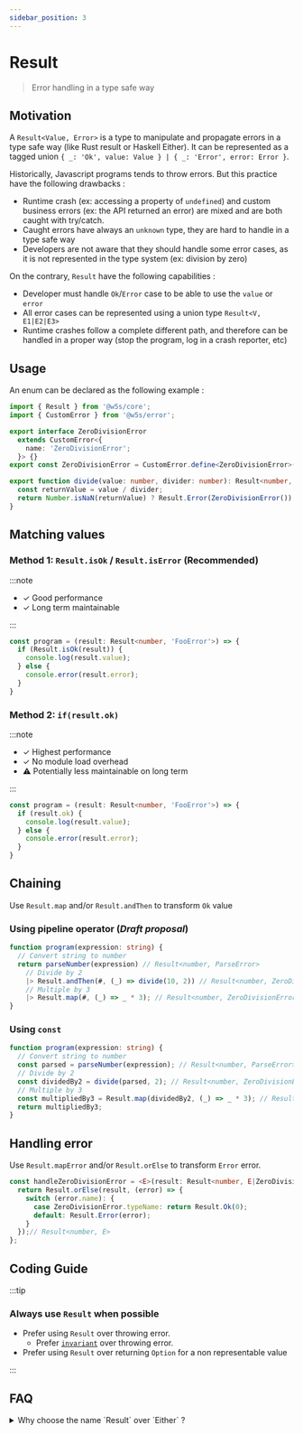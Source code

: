 ```yaml
---
sidebar_position: 3
---
```


# Result

> Error handling in a type safe way

<PackageBadgeGroup apiHref="/api/core/namespace/result" />

## Motivation

A `Result<Value, Error>` is a type to manipulate and propagate errors in a type safe way (like Rust result or Haskell Either).
It can be represented as a tagged union `{ _: 'Ok', value: Value } | { _: 'Error', error: Error }`.

Historically, Javascript programs tends to throw errors. But this practice have the following drawbacks :

- Runtime crash (ex: accessing a property of `undefined`) and custom business errors (ex: the API returned an error) are mixed and are both caught with try/catch.
- Caught errors have always an `unknown` type, they are hard to handle in a type safe way
- Developers are not aware that they should handle some error cases, as it is not represented in the type system (ex: division by zero)

On the contrary, `Result` have the following capabilities :

- Developer must handle `Ok`/`Error` case to be able to use the `value` or `error`
- All error cases can be represented using a union type `Result<V, E1|E2|E3>`
- Runtime crashes follow a complete different path, and therefore can be handled in a proper way (stop the program, log in a crash reporter, etc)

## Usage

An enum can be declared as the following example :

```ts
import { Result } from '@w5s/core';
import { CustomError } from '@w5s/error';

export interface ZeroDivisionError
  extends CustomError<{
    name: 'ZeroDivisionError';
  }> {}
export const ZeroDivisionError = CustomError.define<ZeroDivisionError>('ZeroDivisionError');

export function divide(value: number, divider: number): Result<number, ZeroDivisionError> {
  const returnValue = value / divider;
  return Number.isNaN(returnValue) ? Result.Error(ZeroDivisionError()) : Result.Ok(returnValue);
}
```

## Matching values

### Method 1: `Result.isOk` / `Result.isError` (Recommended)

:::note

- ✓ Good performance
- ✓ Long term maintainable

:::

```ts
const program = (result: Result<number, 'FooError'>) => {
  if (Result.isOk(result)) {
    console.log(result.value);
  } else {
    console.error(result.error);
  }
}
```

### Method 2: `if(result.ok)`

:::note

- ✓ Highest performance
- ✓ No module load overhead
- ⚠️ Potentially less maintainable on long term

:::

```ts
const program = (result: Result<number, 'FooError'>) => {
  if (result.ok) {
    console.log(result.value);
  } else {
    console.error(result.error);
  }
}
```

## Chaining

Use `Result.map` and/or `Result.andThen` to transform `Ok` value

### Using pipeline operator (*Draft proposal*)

```ts
function program(expression: string) {
  // Convert string to number
  return parseNumber(expression) // Result<number, ParseError>
    // Divide by 2
    |> Result.andThen(#, (_) => divide(10, 2)) // Result<number, ZeroDivisionError | ParseError>
    // Multiple by 3
    |> Result.map(#, (_) => _ * 3); // Result<number, ZeroDivisionError | ParseError>
}
```

### Using `const`

```ts
function program(expression: string) {
  // Convert string to number
  const parsed = parseNumber(expression); // Result<number, ParseError>
  // Divide by 2
  const dividedBy2 = divide(parsed, 2); // Result<number, ZeroDivisionError | ParseError>
  // Multiple by 3
  const multipliedBy3 = Result.map(dividedBy2, (_) => _ * 3); // Result<number, ZeroDivisionError | ParseError>
  return multipliedBy3;
}
```

## Handling error

Use `Result.mapError` and/or `Result.orElse` to transform `Error` error.

```ts
const handleZeroDivisionError = <E>(result: Result<number, E|ZeroDivisionError>) => {
  return Result.orElse(result, (error) => {
    switch (error.name): {
      case ZeroDivisionError.typeName: return Result.Ok(0);
      default: Result.Error(error);
    }
  });// Result<number, E>
};
```

## Coding Guide

:::tip

### Always use `Result` when possible

- Prefer using `Result` over throwing error.
  - Prefer [`invariant`](../invariant) over throwing error.
- Prefer using `Result` over returning `Option` for a non representable value

:::

## FAQ

<details>
<summary>
Why choose the name `Result` over `Either` ?
</summary>

It is a matter of preference. `Ok` / `Error` is more explicit than `Left` / `Right`.
Generally speaking, `W5S` packages naming tends to be often aligned with the `Rust` naming when no ECMA equivalent exists.
</details>
